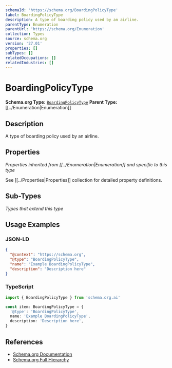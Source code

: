 ```yaml
---
schemaId: 'https://schema.org/BoardingPolicyType'
label: BoardingPolicyType
description: A type of boarding policy used by an airline.
parentType: Enumeration
parentUrl: 'https://schema.org/Enumeration'
collection: Types
source: schema.org
version: '27.01'
properties: []
subTypes: []
relatedOccupations: []
relatedIndustries: []
---
```

# BoardingPolicyType

**Schema.org Type:** [`BoardingPolicyType`](https://schema.org/BoardingPolicyType)
**Parent Type:** [[../Enumeration|Enumeration]]

## Description

A type of boarding policy used by an airline.

## Properties

*Properties inherited from [[../Enumeration|Enumeration]] and specific to this type*

See [[../Properties|Properties]] collection for detailed property definitions.

## Sub-Types

*Types that extend this type*

## Usage Examples

### JSON-LD

```json
{
  "@context": "https://schema.org",
  "@type": "BoardingPolicyType",
  "name": "Example BoardingPolicyType",
  "description": "Description here"
}
```

### TypeScript

```typescript
import { BoardingPolicyType } from 'schema.org.ai'

const item: BoardingPolicyType = {
  '@type': 'BoardingPolicyType',
  name: 'Example BoardingPolicyType',
  description: 'Description here',
}
```

## References

- [Schema.org Documentation](https://schema.org/BoardingPolicyType)
- [Schema.org Full Hierarchy](https://schema.org/docs/full.html)
